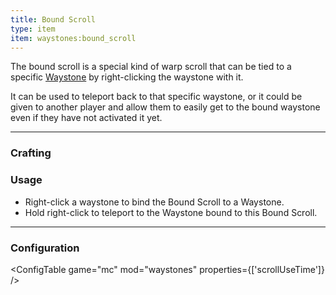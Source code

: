 ```yaml
---
title: Bound Scroll
type: item
item: waystones:bound_scroll
---
```


The bound scroll is a special kind of warp scroll that can be tied to a specific [Waystone](waystone) by right-clicking the waystone
with it.

It can be used to teleport back to that specific waystone, or it could be given to another player and allow them to
easily get to the bound waystone even if they have not activated it yet.

---

### Crafting
    
<CraftingRecipe recipe="waystones:bound_scroll"/>

### Usage

- Right-click a waystone to bind the Bound Scroll to a Waystone.
- Hold right-click to teleport to the Waystone bound to this Bound Scroll.

---

### Configuration

<ConfigTable game="mc" mod="waystones" properties={['scrollUseTime']} />